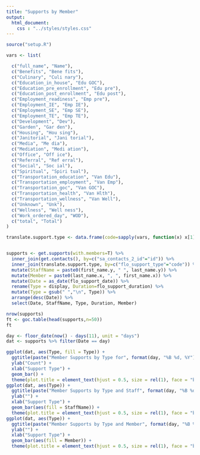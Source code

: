 ```yaml
---
title: "Supports by Member"
output:
  html_document:
    css : "../styles/styles.css"
---
```


```r
source("setup.R")
```
```r

vars <- list(

  c("full_name", "Name"),
  c("Benefits", "Bene fits"),
  c("Culinary", "Culi nary"),
  c("Education_in_house", "Edu GOC"),
  c("Education_pre_enrollment", "Edu pre"),
  c("Education_post_enrollment", "Edu post"),
  c("Employment_readiness", "Emp pre"),
  c("Employment_IE", "Emp IE"),
  c("Employment_SE", "Emp SE"),
  c("Employment_TE", "Emp TE"),
  c("Development", "Dev"),
  c("Garden", "Gar den"),
  c("Housing", "Hou sing"),
  c("Janitorial", "Jani torial"),
  c("Media", "Me dia"),
  c("Mediation", "Medi ation"),
  c("Office", "Off ice"),
  c("Referral", "Ref erral"),
  c("Social", "Soc ial"),
  c("Spiritual", "Spiri tual"),
  c("Transportation_education", "Van Edu"),
  c("Transportation_employment", "Van Emp"),
  c("Transportation_goc", "Van GOC"),
  c("Transportation_health", "Van Hlth"),
  c("Transportation_wellness", "Van Well"),
  c("Unknown", "Unk"),
  c("Wellness", "Well ness"),
  c("Work_ordered_day", "WOD"),
  c("total", "Total")
)

translate.support.type <- data.frame(code=sapply(vars, function(x) x[1]),display=sapply(vars, function(x) x[2]))


supports <- get.supports(with.members=T) %>%
  inner_join(get.contacts(), by=c("sa_contacts_2_id"="id")) %>%
  inner_join(translate.support.type, by=c("flo_support_type"="code")) %>%
  mutate(StaffName = paste0(first_name.y, " ", last_name.y)) %>%
  mutate(Member = paste0(last_name.x, ", ", first_name.x)) %>%
  mutate(Date = as_date(flo_support_date)) %>%
  rename(Type = display, Duration=flo_support_duration) %>%
  mutate(Type = gsub(" ","\n", Type)) %>%
  arrange(desc(Date)) %>%
  select(Date, StaffName, Type, Duration, Member)

nrow(supports)
ft <- goc.table(head(supports,n=50))
ft

day <- floor_date(now() - days(11), unit = "days")
dat <- supports %>% filter(Date == day)

ggplot(dat, aes(Type, fill = Type)) +
  ggtitle(paste("Member Supports by Type for", format(day, "%B %d, %Y"), collapse = " ")) +
  ylab("Count") +
  xlab("Support Type") +
  geom_bar() +
  theme(plot.title = element_text(hjust = 0.5, size = rel(1), face = "bold"))
ggplot(dat, aes(Type)) +
  ggtitle(paste("Member Supports by Type and Staff", format(day, "%B %d, %Y"), collapse = " ")) +
  ylab("") +
  xlab("Support Type") +
  geom_bar(aes(fill = StaffName)) +
  theme(plot.title = element_text(hjust = 0.5, size = rel(1), face = "bold"))
ggplot(dat, aes(Type)) +
  ggtitle(paste("Member Supports by Type and Member", format(day, "%B %d, %Y"), collapse = " ")) +
  ylab("") +
  xlab("Support Type") +
  geom_bar(aes(fill = Member)) +
  theme(plot.title = element_text(hjust = 0.5, size = rel(1), face = "bold"))
```
